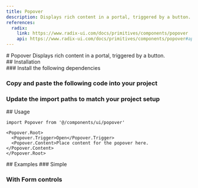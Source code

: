 ```yaml
---
title: Popover
description: Displays rich content in a portal, triggered by a button.
references:
  radix:
    link: https://www.radix-ui.com/docs/primitives/components/popover
    api: https://www.radix-ui.com/docs/primitives/components/popover#api-reference
---
```

<ContentContainer>

<Section gap="1">
# Popover
<Paragraph size={'extraLarge'} color={'tertiary'}>Displays rich content in a portal, triggered by a button.</Paragraph>
<ComponentPreview name="popover" withRecipe />
</Section>

<Section>
## Installation

<Steps>
<Section>
### Install the following dependencies

<InstallTabs pkg="@radix-ui/react-popover" />

### Copy and paste the following code into your project

<ComponentSource name="popover" />

### Update the import paths to match your project setup
</Section>
</Steps>
</Section>

<Section>
## Usage

```tsx
import Popover from '@/components/ui/popover'
```
```tsx
<Popover.Root>
  <Popover.Trigger>Open</Popover.Trigger>
  <Popover.Content>Place content for the popover here.</Popover.Content>
</Popover.Root>
```
</Section>

<Section>
## Examples
### Simple
<ComponentPreview name="popover" file = "simple" />

### With Form controls

<ComponentPreview name="popover" />
</Section>
</ContentContainer>